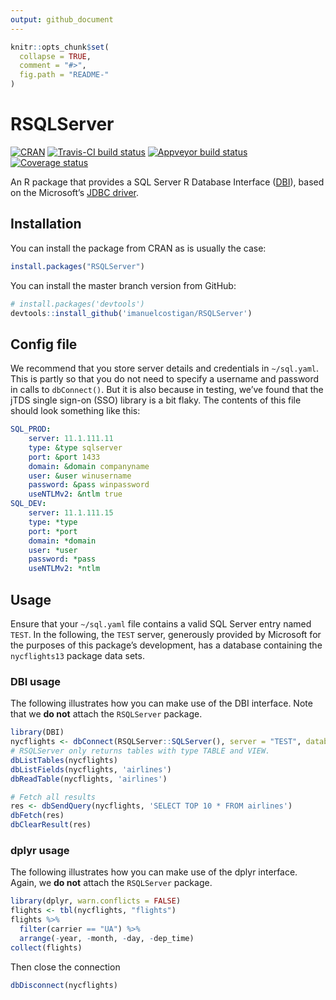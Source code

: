 ```yaml
---
output: github_document
---
```


<!-- README.md is generated from README.Rmd. Please edit that file -->

```r
knitr::opts_chunk$set(
  collapse = TRUE,
  comment = "#>",
  fig.path = "README-"
)
```

# RSQLServer

[![CRAN](http://www.r-pkg.org/badges/version/RSQLServer)](http://cran.r-project.org/package=RSQLServer)
[![Travis-CI build status](https://travis-ci.org/imanuelcostigan/RSQLServer.svg?branch=master)](https://travis-ci.org/imanuelcostigan/RSQLServer)
[![Appveyor build status](https://ci.appveyor.com/api/projects/status/muw348v007ja7dqf?svg=true)](https://ci.appveyor.com/project/imanuelcostigan/rsqlserver)
[![Coverage status](https://codecov.io/gh/imanuelcostigan/RSQLServer/branch/master/graph/badge.svg)](https://codecov.io/gh/imanuelcostigan/RSQLServer)

An R package that provides a SQL Server R Database Interface ([DBI](https://github.com/rstats-db/DBI)), based on the Microsoft's [JDBC driver](http://jtds.sourceforge.net/index.html).

## Installation

You can install the package from CRAN as is usually the case:


```r
install.packages("RSQLServer")
```

You can install the master branch version from GitHub:

```r
# install.packages('devtools')
devtools::install_github('imanuelcostigan/RSQLServer')
```

## Config file

We recommend that you store server details and credentials in `~/sql.yaml`. This is partly so that you do not need to specify a username and password in calls to `dbConnect()`. But it is also because in testing, we've found that the jTDS single sign-on (SSO) library is a bit flaky. The contents of this file should look something like this:

```yaml
SQL_PROD:
    server: 11.1.111.11
    type: &type sqlserver
    port: &port 1433
    domain: &domain companyname
    user: &user winusername
    password: &pass winpassword
    useNTLMv2: &ntlm true
SQL_DEV:
    server: 11.1.111.15
    type: *type
    port: *port
    domain: *domain
    user: *user
    password: *pass
    useNTLMv2: *ntlm
```

## Usage

Ensure that your `~/sql.yaml` file contains a valid SQL Server entry named `TEST`. In the following, the `TEST` server, generously provided by Microsoft for the purposes of this package's development, has a database containing the `nycflights13` package data sets.

### DBI usage

The following illustrates how you can make use of the DBI interface. Note that we **do not** attach the `RSQLServer` package.

```r
library(DBI)
nycflights <- dbConnect(RSQLServer::SQLServer(), server = "TEST", database = 'DBItest')
# RSQLServer only returns tables with type TABLE and VIEW.
dbListTables(nycflights)
dbListFields(nycflights, 'airlines')
dbReadTable(nycflights, 'airlines')

# Fetch all results
res <- dbSendQuery(nycflights, 'SELECT TOP 10 * FROM airlines')
dbFetch(res)
dbClearResult(res)

```

### dplyr usage

The following illustrates how you can make use of the dplyr interface. Again, we **do not** attach the `RSQLServer` package.

```r
library(dplyr, warn.conflicts = FALSE)
flights <- tbl(nycflights, "flights")
flights %>% 
  filter(carrier == "UA") %>% 
  arrange(-year, -month, -day, -dep_time)
collect(flights)
```

Then close the connection

```r
dbDisconnect(nycflights)
```

